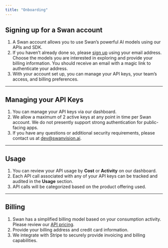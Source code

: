 ```yaml
---
title: "Onboarding"
---
```


## Signing up for a Swan account

1. A Swan account allows you to use Swan’s powerful AI models using our APIs and SDK.
2. If you haven’t already done so, please [sign up](/auth) using your email address. Choose the models you are interested in exploring and provide your billing information. You should receive an email with a magic link to authenticate your address.
3. With your account set up, you can manage your API keys, your team’s access, and billing preferences.

---

## Managing your API Keys

1. You can manage your API keys via our dashboard.
2. We allow a maximum of 2 active keys at any point in time per Swan account. We do not presently support strong authentication for public-facing apps.
3. If you have any questions or additional security requirements, please contact us at [dev@swanvision.ai](mailto:dev@swanvision.ai).

---

## Usage

1. You can review your API usage by **Cost** or **Activity** on our dashboard.
2. Each API call associated with any of your API keys can be tracked and audited in the **Usage** section.
3. API calls will be categorized based on the product offering used.

---

## Billing

1. Swan has a simplified billing model based on your consumption activity. Please review our [API pricing](/docs/pricing).
2. Provide your billing address and credit card information.
3. We integrate with Stripe to securely provide invoicing and billing capabilities.
